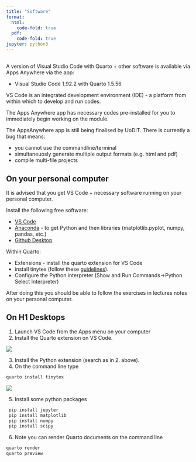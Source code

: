 ```yaml
---
title: "Software"
format:
  html:
    code-fold: true
  pdf:
    code-fold: true    
jupyter: python3
---
```


##  {#sec-unisoftware}

A version of Visual Studio Code with Quarto + other software is available via Apps Anywhere via the app:

* Visual Studio Code 1.92.2 with Quarto 1.5.56

VS Code is an integrated development environment (IDE) - a platform from within which to develop and run codes.

The Apps Anywhere app has necessary codes pre-installed for you to immediately begin working on the module. 

::: {.callout-note}

The AppsAnywhere app is still being finalised by UoDIT. There is currently a bug that means:

* you cannot use the commandline/terminal
* simultaneuosly generate multiple output formats (e.g. html and pdf)
* compile multi-file projects

:::


## On your personal computer

It is advised that you get VS Code + necessary software running on your personal computer.

Install the following free software: 

 * [VS Code](https://code.visualstudio.com/download) 
 * [Anaconda](https://www.anaconda.com/download) - to get Python and then libraries (matplotlib.pyplot, numpy, pandas, etc.)
 * [Github Desktop](https://desktop.github.com/download/)

 Within Quarto:

 * Extensions - install the quarto extension for VS Code
 * install tinytex (follow these [guidelines](https://quarto.org/docs/output-formats/pdf-basics.html)).
 * Configure the Python interpreter (Show and Run Commands->Python Select Interpreter)

 After doing this you should be able to follow the exercises in lectures notes on your personal computer.

## On H1 Desktops

 1. Launch VS Code from the Apps menu on your computer
 2. Install the Quarto extension on VS Code.

 ![](QuartoExtensions.png)

 3. Install the Python extension (search as in 2. above).
 4. On the command line type 
 ``` markdown
 quarto install tinytex
 ```

 ![](QuartoInstallTinytex.png)

 5. Install some python packages

 ``` markdown
  pip install jupyter
  pip install matplotlib
  pip install numpy
  pip install scipy
  ```
6. Note you can render Quarto documents on the command line 
``` markdown
quarto render
quarto preview
```
